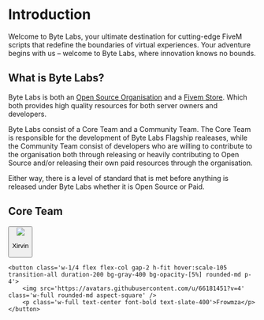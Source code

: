# Introduction
 
Welcome to Byte Labs, your ultimate destination for cutting-edge FiveM scripts that redefine the boundaries of virtual experiences. Your adventure begins with us – welcome to Byte Labs, where innovation knows no bounds.

## What is Byte Labs?

Byte Labs is both an [Open Source Organisation](https://github.com/Byte-Labs-Project) and a [Fivem Store](https://store.byte-labs.net/). Which both provides high quality resources for both server owners and developers.

Byte Labs consist of a Core Team and a Community Team. The Core Team is responsible for the development of Byte Labs Flagship realeases, while the Community Team 
consist of developers who are willing to contribute to the organisation both through releasing or heavily contributing to Open Source and/or releasing their own paid resources through the organisation.

Either way, there is a level of standard that is met before anything is released under Byte Labs whether it is Open Source or Paid.

## Core Team
<div className="mt-2 flex flex-row w-full  justify-center gap-12">
    <button class='w-1/4 flex flex-col gap-2 h-fit hover:scale-105 transition-all duration-200 bg-gray-400 bg-opacity-[5%] rounded-md p-4'>
        <img src='https://avatars.githubusercontent.com/u/103050557?v=4' class='w-full rounded-md aspect-square' />
        <p class='w-full text-center font-bold text-red-600'>Xirvin</p>
    </button>

    <button class='w-1/4 flex flex-col gap-2 h-fit hover:scale-105 transition-all duration-200 bg-gray-400 bg-opacity-[5%] rounded-md p-4'>
        <img src='https://avatars.githubusercontent.com/u/66181451?v=4' class='w-full rounded-md aspect-square' />
        <p class='w-full text-center font-bold text-slate-400'>Frowmza</p>
    </button>
</div>